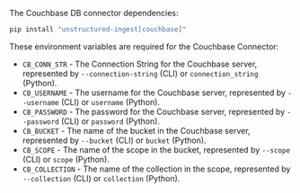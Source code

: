 The Couchbase DB connector dependencies:

```bash CLI, Python
pip install "unstructured-ingest[couchbase]"
```


<AdditionalIngestDependencies />

These environment variables are required for the Couchbase Connector:

- `CB_CONN_STR` - The Connection String for the Couchbase server, represented by `--connection-string` (CLI) or `connection_string` (Python).
- `CB_USERNAME` - The username for the Couchbase server, represented by `--username` (CLI) or `username` (Python).
- `CB_PASSWORD` - The password for the Couchbase server, represented by `--password` (CLI) or `password` (Python).
- `CB_BUCKET` - The name of the bucket in the Couchbase server, represented by `--bucket` (CLI) or `bucket` (Python).
- `CB_SCOPE` - The name of the scope in the bucket, represented by `--scope` (CLI) or `scope` (Python).
- `CB_COLLECTION` - The name of the collection in the scope, represented by `--collection` (CLI) or `collection` (Python).